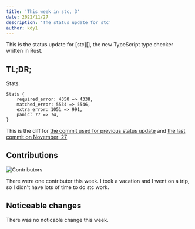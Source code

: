 ```yaml
---
title: 'This week in stc, 3'
date: 2022/11/27
description: 'The status update for stc'
author: kdy1
---
```


This is the status update for [stc][], the new TypeScript type checker written in Rust.

## TL;DR;

Stats:

```
Stats {
    required_error: 4350 => 4338,
    matched_error: 5534 => 5546,
    extra_error: 1051 => 991,
    panic: 77 => 74,
}
```

This is the diff for [the commit used for previous status update](https://github.com/dudykr/stc/blob/c897b03cf317a385d5ff0d90a3cd52f399af0a3f/crates/stc_ts_type_checker/tests/tsc-stats.rust-debug) and [the last commit on November, 27](https://github.com/dudykr/stc/blob/41b76af273b27a172b6f8e50d7ea36f1bf0eda46/crates/stc_ts_type_checker/tests/tsc-stats.rust-debug)

## Contributions

![Contributors](/images/this-week-in-stc/3/contributors.png)


There were one contributor this week.
I took a vacation and I went on a trip, so I didn't have lots of time to do stc work.

## Noticeable changes

There was no noticable change this week.